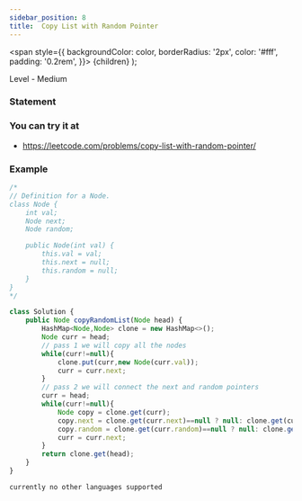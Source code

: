 ```yaml
---
sidebar_position: 8
title:  Copy List with Random Pointer
---
```



  <span
    style={{
      backgroundColor: color,
      borderRadius: '2px',
      color: '#fff',
      padding: '0.2rem',
    }}>
    {children}
  </span>
);

Level - <Highlight color="#fece2f">Medium</Highlight>

### Statement

>

### You can try it at

- https://leetcode.com/problems/copy-list-with-random-pointer/

### Example

<Tabs>
<TabItem value="java" label="Java">

```js
/*
// Definition for a Node.
class Node {
    int val;
    Node next;
    Node random;

    public Node(int val) {
        this.val = val;
        this.next = null;
        this.random = null;
    }
}
*/

class Solution {
    public Node copyRandomList(Node head) {
        HashMap<Node,Node> clone = new HashMap<>();
        Node curr = head;
        // pass 1 we will copy all the nodes
        while(curr!=null){
            clone.put(curr,new Node(curr.val));
            curr = curr.next;
        }
        // pass 2 we will connect the next and random pointers
        curr = head; 
        while(curr!=null){
            Node copy = clone.get(curr);
            copy.next = clone.get(curr.next)==null ? null: clone.get(curr.next);
            copy.random = clone.get(curr.random)==null ? null: clone.get(curr.random); 
            curr = curr.next;
        }
        return clone.get(head);
    }
}

```

</TabItem>

<TabItem value="other" label="Other">

```
currently no other languages supported
```

</TabItem>

</Tabs>